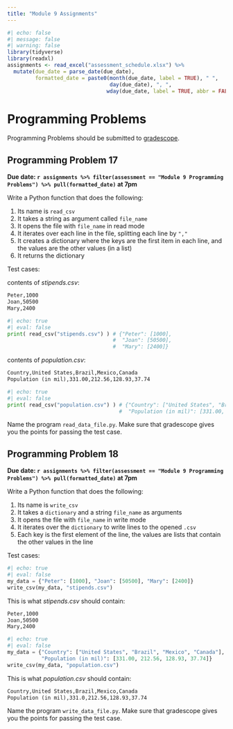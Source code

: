 ```yaml
---
title: "Module 9 Assignments"
---
```



```r
#| echo: false
#| message: false
#| warning: false
library(tidyverse)
library(readxl)
assignments <- read_excel("assessment_schedule.xlsx") %>% 
  mutate(due_date = parse_date(due_date),
         formatted_date = paste0(month(due_date, label = TRUE), " ",
                                 day(due_date), ", ",
                                wday(due_date, label = TRUE, abbr = FALSE)))
```


# Programming Problems

Programming Problems should be submitted to [gradescope](https://www.gradescope.com/courses/827397).

## Programming Problem 17

**Due date: `r assignments %>% filter(assessment == "Module 9 Programming Problems") %>% pull(formatted_date)` at 7pm**

Write a Python function that does the following:

1.  Its name is `read_csv`
2.  It takes a string as argument called `file_name`
3.  It opens the file with `file_name` in read mode
4.  It iterates over each line in the file, splitting each line by `","`
5.  It creates a dictionary where the keys are the first item in each line, and the values are the other values (in a list)
6.  It returns the dictionary

Test cases:

contents of *stipends.csv*:

```HTML
Peter,1000
Joan,50500
Mary,2400
```

```python
#| echo: true
#| eval: false
print( read_csv("stipends.csv") ) # {"Peter": [1000], 
                                  #  "Joan": [50500],
                                  #  "Mary": [2400]}
```

contents of *population.csv*:

```HTML
Country,United States,Brazil,Mexico,Canada
Population (in mil),331.00,212.56,128.93,37.74
```

```python
#| echo: true
#| eval: false
print( read_csv("population.csv") ) # {"Country": ["United States", "Brazil", "Mexico", "Canada"],
                                    #  "Population (in mil)": [331.00, 212.56, 128.93, 37.74]}
```

Name the program `read_data_file.py`. Make sure that gradescope gives you the points for passing the test case.

## Programming Problem 18

**Due date: `r assignments %>% filter(assessment == "Module 9 Programming Problems") %>% pull(formatted_date)` at 7pm**

Write a Python function that does the following:

1.  Its name is `write_csv`
2.  It takes a `dictionary` and a string `file_name` as arguments
3.  It opens the file with `file_name` in write mode
4.  It iterates over the `dictionary` to write lines to the opened `.csv`
5.  Each key is the first element of the line, the values are lists that contain the other values in the line

Test cases:

```python
#| echo: true
#| eval: false
my_data = {"Peter": [1000], "Joan": [50500], "Mary": [2400]}
write_csv(my_data, "stipends.csv")
```

This is what *stipends.csv* should contain:

```HTML
Peter,1000
Joan,50500
Mary,2400
```

```python
#| echo: true
#| eval: false
my_data = {"Country": ["United States", "Brazil", "Mexico", "Canada"],
           "Population (in mil)": [331.00, 212.56, 128.93, 37.74]}
write_csv(my_data, "population.csv")
```

This is what *population.csv* should contain:

```HTML
Country,United States,Brazil,Mexico,Canada
Population (in mil),331.0,212.56,128.93,37.74
```

Name the program `write_data_file.py`. Make sure that gradescope gives you the points for passing the test case.
